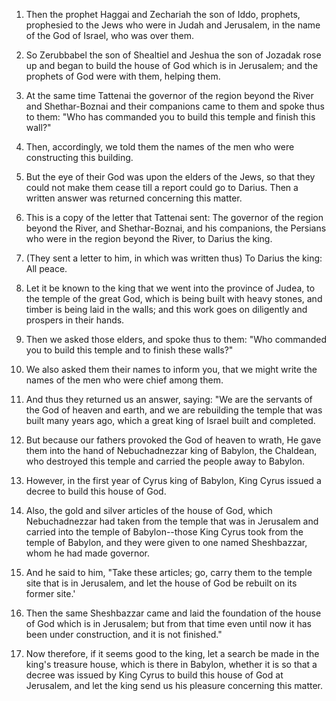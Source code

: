 
1. Then the prophet Haggai and Zechariah the son of Iddo, prophets, prophesied to the Jews who were in Judah and Jerusalem, in the name of the God of Israel, who was over them.

2. So Zerubbabel the son of Shealtiel and Jeshua the son of Jozadak rose up and began to build the house of God which is in Jerusalem; and the prophets of God were with them, helping them.

3. At the same time Tattenai the governor of the region beyond the River and Shethar-Boznai and their companions came to them and spoke thus to them: "Who has commanded you to build this temple and finish this wall?"

4. Then, accordingly, we told them the names of the men who were constructing this building.

5. But the eye of their God was upon the elders of the Jews, so that they could not make them cease till a report could go to Darius. Then a written answer was returned concerning this matter.

6. This is a copy of the letter that Tattenai sent: The governor of the region beyond the River, and Shethar-Boznai, and his companions, the Persians who were in the region beyond the River, to Darius the king.

7. (They sent a letter to him, in which was written thus) To Darius the king: All peace.

8. Let it be known to the king that we went into the province of Judea, to the temple of the great God, which is being built with heavy stones, and timber is being laid in the walls; and this work goes on diligently and prospers in their hands.

9. Then we asked those elders, and spoke thus to them: "Who commanded you to build this temple and to finish these walls?"

10. We also asked them their names to inform you, that we might write the names of the men who were chief among them.

11. And thus they returned us an answer, saying: "We are the servants of the God of heaven and earth, and we are rebuilding the temple that was built many years ago, which a great king of Israel built and completed.

12. But because our fathers provoked the God of heaven to wrath, He gave them into the hand of Nebuchadnezzar king of Babylon, the Chaldean, who destroyed this temple and carried the people away to Babylon.

13. However, in the first year of Cyrus king of Babylon, King Cyrus issued a decree to build this house of God.

14. Also, the gold and silver articles of the house of God, which Nebuchadnezzar had taken from the temple that was in Jerusalem and carried into the temple of Babylon--those King Cyrus took from the temple of Babylon, and they were given to one named Sheshbazzar, whom he had made governor.

15. And he said to him, "Take these articles; go, carry them to the temple site that is in Jerusalem, and let the house of God be rebuilt on its former site.'

16. Then the same Sheshbazzar came and laid the foundation of the house of God which is in Jerusalem; but from that time even until now it has been under construction, and it is not finished."

17. Now therefore, if it seems good to the king, let a search be made in the king's treasure house, which is there in Babylon, whether it is so that a decree was issued by King Cyrus to build this house of God at Jerusalem, and let the king send us his pleasure concerning this matter.


